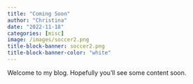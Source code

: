 ```yaml
---
title: "Coming Soon"
author: "Christina"
date: "2022-11-18"
categories: [misc]
image: /images/soccer2.png
title-block-banner: soccer2.png
title-block-banner-color: "white"
---
```


Welcome to my blog. Hopefully you'll see some content soon.
